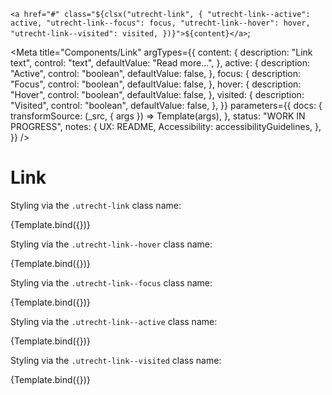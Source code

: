 <!--
@license EUPL-1.2
Copyright (c) 2021 Gemeente Utrecht
Copyright (c) 2021 Robbert Broersma
-->




  `<a href="#" class="${clsx("utrecht-link", {
    "utrecht-link--active": active,
    "utrecht-link--focus": focus,
    "utrecht-link--hover": hover,
    "utrecht-link--visited": visited,
  })}">${content}</a>`;

<Meta
  title="Components/Link"
  argTypes={{
    content: {
      description: "Link text",
      control: "text",
      defaultValue: "Read more...",
    },
    active: {
      description: "Active",
      control: "boolean",
      defaultValue: false,
    },
    focus: {
      description: "Focus",
      control: "boolean",
      defaultValue: false,
    },
    hover: {
      description: "Hover",
      control: "boolean",
      defaultValue: false,
    },
    visited: {
      description: "Visited",
      control: "boolean",
      defaultValue: false,
    },
  }}
  parameters={{
    docs: {
      transformSource: (_src, { args }) => Template(args),
    },
    status: "WORK IN PROGRESS",
    notes: {
      UX: README,
      Accessibility: accessibilityGuidelines,
    },
  }}
/>

# Link

Styling via the `.utrecht-link` class name:

<Canvas>
  <Story name="Link">{Template.bind({})}</Story>
</Canvas>

Styling via the `.utrecht-link--hover` class name:

<Canvas>
  <Story name="Link hover" args={{ hover: true }}>
    {Template.bind({})}
  </Story>
</Canvas>

Styling via the `.utrecht-link--focus` class name:

<Canvas>
  <Story name="Link focus" args={{ focus: true }}>
    {Template.bind({})}
  </Story>
</Canvas>

Styling via the `.utrecht-link--active` class name:

<Canvas>
  <Story name="Link active" args={{ active: true }}>
    {Template.bind({})}
  </Story>
</Canvas>

Styling via the `.utrecht-link--visited` class name:

<Canvas>
  <Story name="Link visited" args={{ visited: true }}>
    {Template.bind({})}
  </Story>
</Canvas>

<ArgsTable story="Link" />
